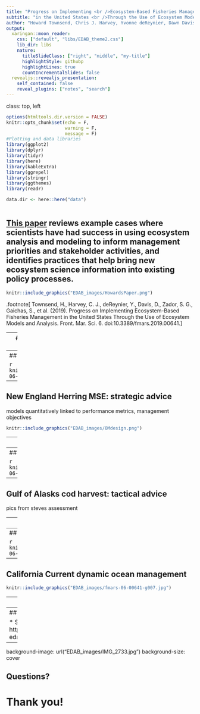 ```yaml
---
title: "Progress on Implementing <br />Ecosystem-Based Fisheries Management"
subtitle: "in the United States <br />Through the Use of Ecosystem Models and Analysis"
author: "Howard Townsend, Chris J. Harvey, Yvonne deReynier, Dawn Davis, Stephani G. Zador, Sarah Gaichas, Mariska Weijerman, Elliott L. Hazen, Isaac C. Kaplan "
output:
  xaringan::moon_reader:
    css: ["default", "libs/EDAB_theme2.css"]
    lib_dir: libs
    nature:
      titleSlideClass: ["right", "middle", "my-title"]
      highlightStyle: githubp
      highlightLines: true
      countIncrementalSlides: false
  revealjs::revealjs_presentation:
    self_contained: false
    reveal_plugins: ["notes", "search"]
---
```

class: top, left

```r

options(htmltools.dir.version = FALSE)
knitr::opts_chunk$set(echo = F,
                      warning = F,
                      message = F)
#Plotting and data libraries
library(ggplot2)
library(dplyr)
library(tidyr)
library(here)
library(kableExtra)
library(ggrepel)
library(stringr)
library(ggthemes)
library(readr)

data.dir <- here::here("data")



```

## [This paper](https://www.frontiersin.org/articles/10.3389/fmars.2019.00641/full) reviews example cases where scientists have had success in using ecosystem analysis and modeling to inform management priorities and stakeholder activities, and identifies practices that help bring new ecosystem science information into existing policy processes.

```r
knitr::include_graphics("EDAB_images/HowardsPaper.png")
```

.footnote[
Townsend, H., Harvey, C. J., deReynier, Y., Davis, D., Zador, S. G., Gaichas, S., et al. (2019). Progress on Implementing Ecosystem-Based Fisheries Management in the United States Through the Use of Ecosystem Models and Analysis. Front. Mar. Sci. 6. doi:10.3389/fmars.2019.00641.
]

---
## Case studies of ecosystem models in practice

```r
knitr::include_graphics("EDAB_images/fmars-06-00641-g001.jpg")
```

---
## New England Herring MSE 

```r
knitr::include_graphics("EDAB_images/fmars-06-00641-g002.jpg")
```

---
## New England Herring MSE: strategic advice
models quantitatively linked to performance metrics, management objectives

```r
knitr::include_graphics("EDAB_images/OMdesign.png")
```

---
## Gulf of Alaska cod harvest

```r
knitr::include_graphics("EDAB_images/fmars-06-00641-g003.jpg")
```

---
## Gulf of Alaska cod harvest: tactical advice

```r
knitr::include_graphics("EDAB_images/fmars-06-00641-g004.jpg")
```

---
## Gulf of Alasks cod harvest: tactical advice

pics from steves assessment

---
## Coastal Louisiana restoration 

```r
knitr::include_graphics("EDAB_images/fmars-06-00641-g005.jpg")
```

---
## Hawai’i coral reefs 

```r
knitr::include_graphics("EDAB_images/fmars-06-00641-g006.jpg")
```

---
## California Current dynamic ocean management 

```r
knitr::include_graphics("EDAB_images/fmars-06-00641-g007.jpg")
```

---
## Conclusions


---
## External Resources



* Slides available at https://noaa-edab.github.io/presentations

---

background-image: url("EDAB_images/IMG_2733.jpg")
background-size: cover

## Questions?


# Thank you!